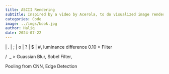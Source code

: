 ```yaml
---
title: ASCII Rendering
subtitle: Inspired by a video by Acerola, to do visualized image rendering or shader.
categories: Code
image: ../imgs/book.jpg
author: Haliq
date: 2024-07-22
---
```



<space> | . | ; | o | ? | $ | #, luminance difference 0.10 > Filter

| / \ _ > Guassian Blur, Sobel Filter, 

Pooling from CNN, Edge Detection